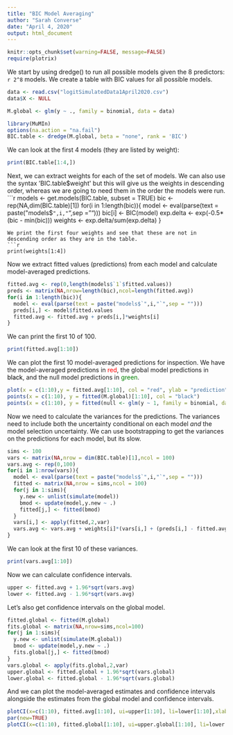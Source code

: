 ```yaml
---
title: "BIC Model Averaging"
author: "Sarah Converse"
date: "April 4, 2020"
output: html_document
---
```


```r
knitr::opts_chunk$set(warning=FALSE, message=FALSE)
require(plotrix)
```
We start by using dredge() to run all possible models given the 8 predictors: `r 2^8` models. We create a table with BIC values for all possible models. 
```r
data <- read.csv("logitSimulatedData1April2020.csv")
data$X <- NULL

M.global <- glm(y ~ ., family = binomial, data = data)

library(MuMIn)
options(na.action = "na.fail")
BIC.table <- dredge(M.global, beta = "none", rank = 'BIC')
```
We can look at the first 4 models (they are listed by weight):  
```r
print(BIC.table[1:4,])
```
Next, we can extract weights for each of the set of models. We can also use the syntax 'BIC.table$weight' but this will give us the weights in descending order, whereas we are going to need them in the order the models were run.   
```r
models <- get.models(BIC.table, subset = TRUE)
bic <- rep(NA,dim(BIC.table)[1])
for(i in 1:length(bic)){
  model <- eval(parse(text = paste("models$`",i,"`",sep = "")))
  bic[i] <- BIC(model)
  exp.delta <- exp(-0.5*(bic - min(bic)))
  weights <- exp.delta/sum(exp.delta)
}
```
We print the first four weights and see that these are not in descending order as they are in the table. 
```r
print(weights[1:4])
```
Now we extract fitted values (predictions) from each model and calculate model-averaged predictions. 
```r
fitted.avg <- rep(0,length(models$`1`$fitted.values))
preds <- matrix(NA,nrow=length(bic),ncol=length(fitted.avg))
for(i in 1:length(bic)){
  model <- eval(parse(text = paste("models$`",i,"`",sep = "")))
  preds[i,] <- model$fitted.values
  fitted.avg <- fitted.avg + preds[i,]*weights[i]
}
```
We can print the first 10 of 100.  
```r
print(fitted.avg[1:10])
```
We can plot the first 10 model-averaged predictions for inspection. We have the model-averaged predictions in <span style="color: red;">red</span>, the global model predictions in <span style="color: black;">black</span>, and the null model predictions in <span style="color: green;">green</span>.
```r
plot(x = c(1:10),y = fitted.avg[1:10], col = "red", ylab = "prediction", xlab = "data point", ylim = c(0,1))
points(x = c(1:10), y = fitted(M.global)[1:10], col = "black")
points(x = c(1:10), y = fitted(null <- glm(y ~ 1, family = binomial, data = data))[1:10], col = "green")
```

Now we need to calculate the variances for the predictions. The variances need to include both the uncertainty conditional on each model *and* the model selection uncertainty. We can use bootstrapping to get the variances on the predictions for each model, but its slow. 
```r
sims <- 100
vars <- matrix(NA,nrow = dim(BIC.table)[1],ncol = 100)
vars.avg <- rep(0,100)
for(i in 1:nrow(vars)){
  model <- eval(parse(text = paste("models$`",i,"`",sep = "")))
  fitted <- matrix(NA,nrow = sims,ncol = 100)
  for(j in 1:sims){
    y.new <- unlist(simulate(model))
    bmod <- update(model,y.new ~ .)
    fitted[j,] <- fitted(bmod)
  }
  vars[i,] <- apply(fitted,2,var)
  vars.avg <- vars.avg + weights[i]*(vars[i,] + (preds[i,] - fitted.avg)^2)
}  
```
We can look at the first 10 of these variances.
```r
print(vars.avg[1:10])
```
Now we can calculate confidence intervals. 
```r
upper <- fitted.avg + 1.96*sqrt(vars.avg)
lower <- fitted.avg - 1.96*sqrt(vars.avg)
```
Let's also get confidence intervals on the global model.
```r
fitted.global <- fitted(M.global)
fits.global <- matrix(NA,nrow=sims,ncol=100)
for(j in 1:sims){
  y.new <- unlist(simulate(M.global))
  bmod <- update(model,y.new ~ .)
  fits.global[j,] <- fitted(bmod)
}
vars.global <- apply(fits.global,2,var)
upper.global <- fitted.global + 1.96*sqrt(vars.global)
lower.global <- fitted.global - 1.96*sqrt(vars.global)
```  
And we can plot the model-averaged estimates and confidence intervals alongside the estimates from the global model and confidence intervals.
```r
plotCI(x=c(1:10), fitted.avg[1:10], ui=upper[1:10], li=lower[1:10],xlab = "data point", ylab = "prediction",xlim = c(1,11))
par(new=TRUE)
plotCI(x=c(1:10), fitted.global[1:10], ui=upper.global[1:10], li=lower.global[1:10],xlab = "",ylab = "",col="red",xlim = c(1,11))
```